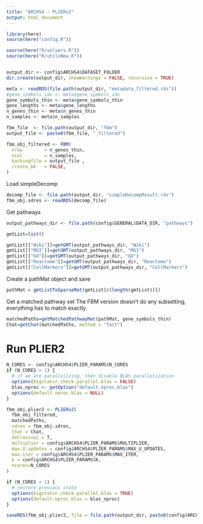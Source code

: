```yaml
---
title: "ARCHS4 - PLIERv2"
output: html_document
---
```


```r
library(here)
source(here("config.R"))
```

```r
source(here("R/solvers.R"))
source(here("R/utilsNew.R"))
```

```r

```

```r
output_dir <- config$ARCHS4$DATASET_FOLDER
dir.create(output_dir, showWarnings = FALSE, recursive = TRUE)
```

```r
meta <- readRDS(file.path(output_dir, "metadata_filtered.rds"))
#gene_symbols_idx <- meta$gene_symbols_idx
gene_symbols_thin <- meta$gene_symbols_thin
gene_lengths <- meta$gene_lengths
n_genes_thin <- meta$n_genes_thin
n_samples <- meta$n_samples
```


```r
fbm_file  <- file.path(output_dir, "fbm")
output_file <- paste0(fbm_file, "_filtered")

fbm_obj_filtered <- FBM(
  nrow        = n_genes_thin,
  ncol        = n_samples,
  backingfile = output_file ,
  create_bk   = FALSE,
)
```

Load simpleDecomp

```r
decomp_file <- file.path(output_dir, "simpleDecompResult.rds")
fbm_obj.sdres <- readRDS(decomp_file)
```

Get pathways

```r
output_pathways_dir <- file.path(config$GENERAL$DATA_DIR, "pathways")

gmtList=list()

gmtList[["Wiki"]]=getGMT(output_pathways_dir, "Wiki")
gmtList[["MGI"]]=getGMT(output_pathways_dir, "MGI")
gmtList[["GO"]]=getGMT(output_pathways_dir, "GO")
gmtList[["Reactome"]]=getGMT(output_pathways_dir, "Reactome")
gmtList[["CellMarkers"]]=getGMT(output_pathways_dir, "CellMarkers")
```

Create a pathMat object and save
```r
pathMat = gmtListToSparseMat(gmtList[c(length(gmtList))])
```

Get a matched pathway set
The FBM version doesn't do any subsetting, everything has to match exactly

```r
matchedPaths=getMatchedPathwayMat(pathMat, gene_symbols_thin)
Chat=getChat(matchedPaths, method = "fast")
```

# Run PLIER2

```r
N_CORES <- config$ARCHS4$PLIER_PARAMS$N_CORES
if (N_CORES > 1) {
  # if we are parallelizing, then disable BLAS parallelization
  options(bigstatsr.check.parallel.blas = FALSE)
  blas_nproc <- getOption("default.nproc.blas")
  options(default.nproc.blas = NULL)
}

fbm_obj.plier2 <- PLIERv2(
  fbm_obj_filtered,
  matchedPaths,
  sdres = fbm_obj.sdres,
  Chat = Chat,
  doCrossval = T,
  multiplier = config$ARCHS4$PLIER_PARAMS$MULTIPLIER,
  max.U.updates = config$ARCHS4$PLIER_PARAMS$MAX_U_UPDATES,
  max.iter = config$ARCHS4$PLIER_PARAMS$MAX_ITER,
  k = config$ARCHS4$PLIER_PARAMS$K,
  ncores=N_CORES
)

if (N_CORES > 1) {
  # restore previous state
  options(bigstatsr.check.parallel.blas = TRUE)
  options(default.nproc.blas = blas_nproc)
}

saveRDS(fbm_obj.plier2, file = file.path(output_dir, paste0(config$ARCHS4$DATASET_NAME, "_PLIER2.rds")))
```

